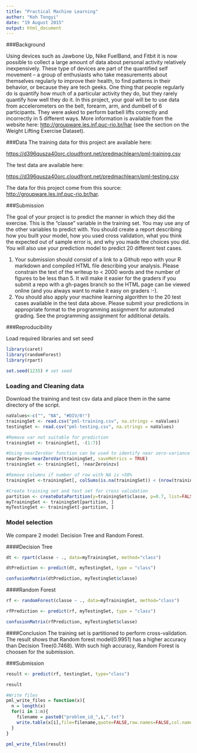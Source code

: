 ```yaml
---
title: "Practical Machine Learning"
author: "Koh Tongyi"
date: "19 August 2015"
output: html_document
---
```


###Background

Using devices such as Jawbone Up, Nike FuelBand, and Fitbit it is now possible to collect a large amount of data about personal activity relatively inexpensively. These type of devices are part of the quantified self movement – a group of enthusiasts who take measurements about themselves regularly to improve their health, to find patterns in their behavior, or because they are tech geeks. One thing that people regularly do is quantify how much of a particular activity they do, but they rarely quantify how well they do it. In this project, your goal will be to use data from accelerometers on the belt, forearm, arm, and dumbell of 6 participants. They were asked to perform barbell lifts correctly and incorrectly in 5 different ways. More information is available from the website here: <http://groupware.les.inf.puc-rio.br/har> (see the section on the Weight Lifting Exercise Dataset). 

###Data 
The training data for this project are available here: 

<https://d396qusza40orc.cloudfront.net/predmachlearn/pml-training.csv>

The test data are available here: 

<https://d396qusza40orc.cloudfront.net/predmachlearn/pml-testing.csv>

The data for this project come from this source: <http://groupware.les.inf.puc-rio.br/har>.

###Submission

The goal of your project is to predict the manner in which they did the exercise. This is the "classe" variable in the training set. You may use any of the other variables to predict with. You should create a report describing how you built your model, how you used cross validation, what you think the expected out of sample error is, and why you made the choices you did. You will also use your prediction model to predict 20 different test cases. 

1. Your submission should consist of a link to a Github repo with your R markdown and compiled HTML file describing your analysis. Please constrain the text of the writeup to < 2000 words and the number of figures to be less than 5. It will make it easier for the graders if you submit a repo with a gh-pages branch so the HTML page can be viewed online (and you always want to make it easy on graders :-).
2. You should also apply your machine learning algorithm to the 20 test cases available in the test data above. Please submit your predictions in appropriate format to the programming assignment for automated grading. See the programming assignment for additional details. 

###Reproducibility 

Load required libraries and set seed
```r

library(caret)
library(randomForest)
library(rpart)

set.seed(1235) # set seed
```

### Loading and Cleaning data
Download the training and test csv data and place them in the same directory of the script.
```r
naValues<-c("", "NA", "#DIV/0!")
trainingSet <- read.csv("pml-training.csv", na.strings = naValues)
testingSet <- read.csv("pml-testing.csv", na.strings = naValues)

#Remove var not suitable for prediction
trainingSet <- trainingSet[, -(1:7)]

#Using nearZeroVar function can be used to identify near zero-variance variables 
nearZero<-nearZeroVar(trainingSet, saveMetrics = TRUE)
trainingSet <- trainingSet[, !nearZero$nzv]

#Remove columns if number of row with NA is >50% 
trainingSet <-trainingSet[, colSums(is.na(trainingSet)) < (nrow(trainingSet)*0.5)]

#Create training set and test set for cross validation
partition <- createDataPartition(y=trainingSet$classe, p=0.7, list=FALSE)
myTrainingSet <- trainingSet[partition, ] 
myTestingSet <- trainingSet[-partition, ]

```

### Model selection
We compare 2 model: Decision Tree and Random Forest.

####Decision Tree
```r
dt <- rpart(classe ~ ., data=myTrainingSet, method="class")

dtPrediction <- predict(dt, myTestingSet, type = "class")

confusionMatrix(dtPrediction, myTestingSet$classe)
```

####Random Forest
```r
rf <- randomForest(classe ~ ., data=myTrainingSet, method="class")

rfPrediction <- predict(rf, myTestingSet, type = "class")

confusionMatrix(rfPrediction, myTestingSet$classe)
```

####Conclusion
The training set is partitioned to perform cross-validation. The result shows that Random forest model(0.9951) has a higher accuracy than Decision Tree(0.7468). With such high accuracy, Random Forest is choosen for the submission.

###Submission
```r
result <- predict(rf, testingSet, type="class")

result

#Write files
pml_write_files = function(x){
  n = length(x)
  for(i in 1:n){
    filename = paste0("problem_id_",i,".txt")
    write.table(x[i],file=filename,quote=FALSE,row.names=FALSE,col.names=FALSE)
  }
}

pml_write_files(result)
```
